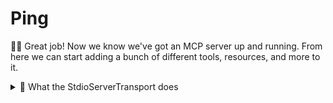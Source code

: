 # Ping

<EpicVideo url="https://www.epicai.pro/workshops/day-1-setup-intro-and-tools/01-ping-01-problem-connect-z2r7d/solution" />

👨‍💼 Great job! Now we know we've got an MCP server up and running. From here we
can start adding a bunch of different tools, resources, and more to it.

<details>
<summary>🦉 What the StdioServerTransport does</summary>

The `StdioServerTransport` is a simple transport that allows you to connect to
your MCP server using the command line. It's a good way to get started and
understand how MCP servers work.

The MCP Client takes the `command` and `args` you configure and spawns a child
process:

```ts
import { spawn } from 'child_process'

// these come from our config in the MCP Inspector:
const command = 'npm'
const args = [
	'--silent',
	'--prefix',
	'/Users/kody/code/mcp-fundamentals',
	'run',
	'dev:mcp',
]

// Then the MCP client spawns a child process:
const child = spawn(command, args)
```

Once started, the client and server communicate by sending and receiving messages through standard input and output (stdio). These messages follow the JSON-RPC format, which is a standard way to structure requests and responses.

### Example: Ping Request and Response

Suppose the client wants to check if the server is running. It sends a `ping` request to the server by writing a line of JSON to the server's standard input:

```json
{ "jsonrpc": "2.0", "id": "123", "method": "ping" }
```

The server reads this line from its standard input, processes the request, and writes a response to its standard output:

```json
{ "jsonrpc": "2.0", "id": "123", "result": {} }
```

This is a typical request-response cycle:

- The **client** writes a request (like `ping`) to the server's stdin.
- The **server** reads the request, processes it, and writes a response to stdout.
- The **client** reads the response from the server's stdout.

Here's a simplified TypeScript example of how this might look in code:

```ts
// Client sends a ping request
child.stdin.write(
	JSON.stringify({ jsonrpc: '2.0', id: '123', method: 'ping' }) + '\n',
)

// Client listens for the response
child.stdout.on('data', (data) => {
	console.log('Received from server:', data.toString())
	// Should log: {"jsonrpc": "2.0", "id": "123", "result": {}}
})
```

> **Note:** Each message is typically sent as a single line of JSON, so a newline character (`\n`) is used to separate messages.

#### ⚠️ What happens if you use `console.log` for logging?

If your server uses `console.log` for regular logging, those log messages will be sent to standard output (stdout) along with your protocol messages. This can confuse the client, which expects only valid JSON-RPC messages on stdout.

For example, if your server does this:

```ts
console.log('Server started!')
```

Then the output on stdout might look like:

```
Server started!
{"jsonrpc": "2.0", "id": "123", "result": {}}
```

When the client tries to read and parse the response, it will encounter the plain text `Server started!` and likely throw a parsing error, because it expects only JSON.

That's why you should use `console.error` for logging and debugging output. Standard error (stderr) is separate from stdout, so log messages won't interfere with the protocol communication.

Other transport mechanisms exist as well, and while the code for them is
different the underlying concept is the same: a server and client
communicating with each other using a standard protocol.

</details>
